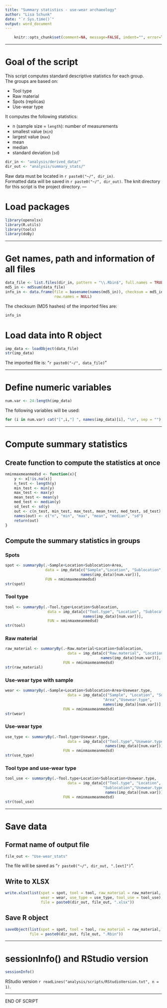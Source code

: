 ```yaml
---
title: "Summary statistics - use-wear archaeology"
author: "Lisa Schunk"
date: "`r Sys.time()`"
output: word_document
---
```



```r
	knitr::opts_chunk$set(comment=NA, message=FALSE, indent="", error=TRUE)

```

---


# Goal of the script
This script computes standard descriptive statistics for each group.  
The groups are based on:

* Tool type
* Raw material
* Spots (replicas) 
* Use-wear type


It computes the following statistics:  

* n (sample size = `length`): number of measurements  
* smallest value (`min`)  
* largest value (`max`)
* mean  
* median  
* standard deviation (`sd`)

```r
dir_in <- "analysis/derived_data/"
dir_out <- "analysis/summary_stats/"

```

Raw data must be located in `r paste0("~/", dir_in)`.  
Formatted data will be saved in `r paste0("~/", dir_out)`.
The knit directory for this script is the project directory.
---


# Load packages
```r
library(openxlsx)
library(R.utils)
library(tools)
library(doBy)

```


---

# Get names, path and information of all files 
```r
data_file <- list.files(dir_in, pattern = "\\.Rbin$", full.names = TRUE)
md5_in <- md5sum(data_file)
info_in <- data.frame(file = basename(names(md5_in)), checksum = md5_in, 
                      row.names = NULL)

```


The checksum (MD5 hashes) of the imported files are:  
```r
info_in

```


# Load data into R object
```r
imp_data <- loadObject(data_file)
str(imp_data)

```

The imported file is: "`r paste0("~/", data_file)`"  



---


# Define numeric variables
```r
num.var <- 24:length(imp_data)

```

The following variables will be used: 

```r
for (i in num.var) cat("[",i,"] ", names(imp_data)[i], "\n", sep = "")

```

---


# Compute summary statistics
## Create function to compute the statistics at once
```r
nminmaxmeanmedsd <- function(x){
	y <- x[!is.na(x)]
	n_test <- length(y)
	min_test <- min(y)
	max_test <- max(y)
	mean_test <- mean(y)
 	med_test <- median(y)
 	sd_test <- sd(y)
 	out <- c(n_test, min_test, max_test, mean_test, med_test, sd_test)
 	names(out) <- c("n", "min", "max", "mean", "median", "sd")
 	return(out)
}

```

##  Compute the summary statistics in groups
### Spots
```r
spot <- summaryBy(.~Sample+Location+Sublocation+Area, 
                  data = imp_data[c("Sample","Location", "Sublocation", "Area" ,
                                  names(imp_data)[num.var])], 
                  FUN = nminmaxmeanmedsd)
str(spot)

```


### Tool type 
```r
tool <- summaryBy(.~Tool.type+Location+Sublocation, 
                   data = imp_data[c("Tool.type", "Location", "Sublocation",
                                   names(imp_data)[num.var])], 
                   FUN = nminmaxmeanmedsd)
str(tool)

```

### Raw material
```r
raw_material <- summaryBy(.~Raw.material+Location+Sublocation, 
                            data = imp_data[c("Raw.material", "Location", "Sublocation",
                                           names(imp_data)[num.var])],
                          FUN = nminmaxmeanmedsd)
str(raw_material)

```

### Use-wear type with sample
```r
wear <- summaryBy(.~Sample+Location+Sublocation+Area+Usewear.type, 
                            data = imp_data[c("Sample", "Location", "Sublocation",
                                            "Area","Usewear.type",
                                            names(imp_data)[num.var])],
                          FUN = nminmaxmeanmedsd)
str(wear)

```

### Use-wear type
```r
use_type <- summaryBy(.~Tool.type+Usewear.type, 
                            data = imp_data[c("Tool.type","Usewear.type",
                                             names(imp_data)[num.var])], 
                          FUN = nminmaxmeanmedsd)
str(use_type)

```

### Tool type and use-wear type
```r
tool_use <- summaryBy(.~Tool.type+Location+Sublocation+Usewear.type, 
                            data = imp_data[c("Tool.type", "Location",
                                            "Sublocation","Usewear.type",
                                             names(imp_data)[num.var])], 
                          FUN = nminmaxmeanmedsd)
str(tool_use)

```


---

# Save data
## Format name of output file
```r
file_out <- "Use-wear_stats"

```
The file will be saved as "`r paste0("~/", dir_out, ".[ext]")`".


## Write to XLSX
```r
write.xlsx(list(spot = spot, tool = tool, raw_material = raw_material, 
                wear = wear, use_type = use_type, tool_use = tool_use), 
                file = paste0(dir_out, file_out, ".xlsx"))

```


## Save R object
```r
saveObject(list(spot = spot, tool = tool, raw_material = raw_material, wear = wear, use_type = use_type, tool_use = tool_use), 
           file = paste0(dir_out, file_out, ".Rbin"))

```

---

# sessionInfo() and RStudio version

```r
sessionInfo()

```

RStudio version `r readLines("analysis/scripts/RStudioVersion.txt", n = 1)`.


---

END OF SCRIPT
